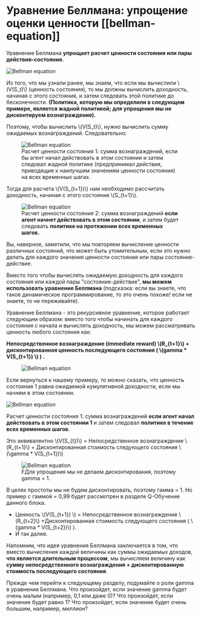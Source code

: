 # Уравнение Беллмана: упрощение оценки ценности [[bellman-equation]]

Уравнение Беллмана **упрощает расчет ценности состояния или пары действия-состояния.**


<img src="https://huggingface.co/datasets/huggingface-deep-rl-course/course-images/resolve/main/en/unit3/bellman.jpg" alt="Bellman equation"/>

Из того, что мы узнали ранее, мы знаем, что если мы вычислили \\\(V(S_t)\\\) (ценность состояния), то мы должны вычислить доходность, начиная с этого состояния, и затем следовать этой политике до бесконечности. **(Политика, которую мы определили в следующем примере, является жадной политикой; для упрощения мы не дисконтируем вознаграждение).**

Поэтому, чтобы вычислить \\\(V(S_t)\\\), нужно вычислить сумму ожидаемых вознаграждений. Следовательно:

<figure>
  <img src="https://huggingface.co/datasets/huggingface-deep-rl-course/course-images/resolve/main/en/unit3/bellman2.jpg" alt="Bellman equation"/>
  <figcaption>Расчет ценности состояния 1: сумма вознаграждений, если бы агент начал действовать в этом состоянии и затем следовал жадной политике (предпринимал действия, приводящие к наилучшим значениям ценности состояния) на всех временных шагах.</figcaption>
</figure>

Тогда для расчета \\\(V(S_{t+1})\\\) нам необходимо рассчитать доходность, начиная с этого состояния \\\(S_{t+1}\\).

<figure>
  <img src="https://huggingface.co/datasets/huggingface-deep-rl-course/course-images/resolve/main/en/unit3/bellman3.jpg" alt="Bellman equation"/>
  <figcaption>Расчет ценности состояния 2: сумма вознаграждений <b>если агент начнет действовать в этом состоянии</b>, и затем будет следовать <b>политике на протяжении всех временных шагов.</b></figcaption>
</figure>

Вы, наверное, заметили, что мы повторяем вычисление ценности различных состояний, что может быть утомительным, если это нужно делать для каждого значения ценности состояния или пары состояние-действие.

Вместо того чтобы вычислять ожидаемую доходность для каждого состояния или каждой пары "состояние-действие", **мы можем использовать уравнение Беллмана** (подсказка: если вы знаете, что такое динамическое программирование, то это очень похоже! если не знаете, то не переживайте).

Уравнение Беллмана - это рекурсивное уравнение, которое работает следующим образом: вместо того чтобы начинать для каждого состояния с начала и вычислять доходность, мы можем рассматривать ценность любого состояния как:

**Непосредственное вознаграждение (immediate reward)  \\(R_{t+1}\\)  + дисконтированная ценность последующего состояния ( \\(gamma * V(S_{t+1}) \\) ) .**

<figure>
  <img src="https://huggingface.co/datasets/huggingface-deep-rl-course/course-images/resolve/main/en/unit3/bellman4.jpg" alt="Bellman equation"/>
</figure>


Если вернуться к нашему примеру, то можно сказать, что ценность состояния 1 равна ожидаемой кумулятивной доходности, если мы начнем в этом состоянии.

<img src="https://huggingface.co/datasets/huggingface-deep-rl-course/course-images/resolve/main/en/unit3/bellman2.jpg" alt="Bellman equation"/>


Расчет ценности состояния 1: сумма вознаграждений **если агент начал действовать в этом состоянии 1** и затем следовал **политике в течение всех временных шагов**.

Это эквивалентно \\(V(S_{t})\\)  = Непосредственное вознаграждение \\(R_{t+1}\\)  + Дисконтированная стоимость следующего состояния  \\(\gamma * V(S_{t+1})\\)

<figure>
  <img src="https://huggingface.co/datasets/huggingface-deep-rl-course/course-images/resolve/main/en/unit3/bellman6.jpg" alt="Bellman equation"/>
  <figcaption>FДля упрощения мы не делаем дисконтирования, поэтому gamma = 1.</figcaption>
</figure>

В целях простоты мы не будем дисконтировать, поэтому гамма = 1.
Но пример с гаммой = 0,99 будет рассмотрен в разделе Q-Обучение данного блока.

- Ценность \\(V(S_{t+1}) \\)  = Непосредственное вознаграждение  \\(R_{t+2}\\)  +Дисконтированная стоимость следующего состояния ( \\(gamma * V(S_{t+2})\\) ).
- И так далее.




Напомним, что идея уравнения Беллмана заключается в том, что вместо вычисления каждой величины как суммы ожидаемых доходов, **что является длительным процессом**, мы вычисляем величину как **сумму непосредственного вознаграждения + дисконтированную стоимость последующего состояния**.

Прежде чем перейти к следующему разделу, подумайте о роли gamma в уравнении Беллмана. Что произойдет, если значение gamma будет очень малым (например, 0,1 или даже 0)? Что произойдет, если значение будет равно 1? Что произойдет, если значение будет очень большим, например, миллион?
